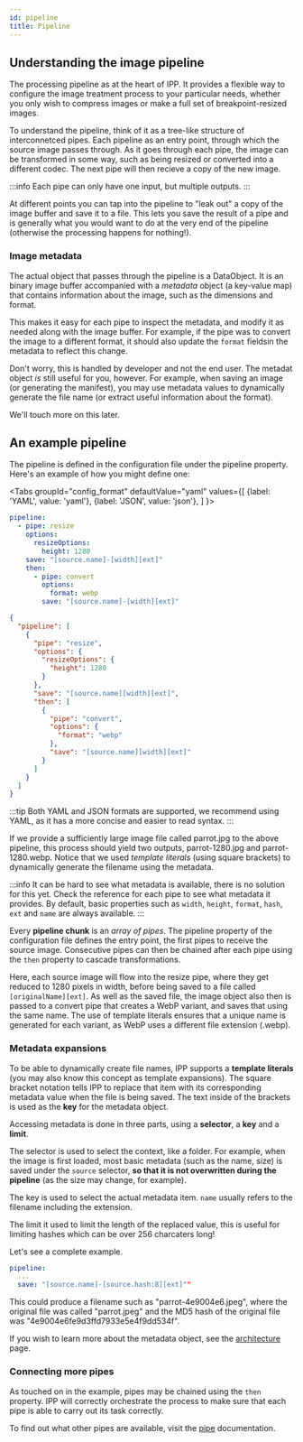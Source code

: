 ```yaml
---
id: pipeline
title: Pipeline
---
```



## Understanding the image pipeline

The processing pipeline as at the heart of IPP. It provides a flexible way to configure the image
treatment process to your particular needs, whether you only wish to compress images or make a full
set of breakpoint-resized images.

To understand the pipeline, think of it as a tree-like structure of interconnetced pipes. Each
pipeline as an entry point, through which the source image passes through. As it goes through each
pipe, the image can be transformed in some way, such as being resized or converted into a different
codec. The next pipe will then recieve a copy of the new image.

<!-- prettier-ignore-start -->
:::info
Each pipe can only have one input, but multiple outputs.
:::
<!-- prettier-ignore-end -->

At different points you can tap into the pipeline to "leak out" a copy of the image buffer and save
it to a file. This lets you save the result of a pipe and is generally what you would want to do at
the very end of the pipeline (otherwise the processing happens for nothing!).

### Image metadata

The actual object that passes through the pipeline is a DataObject. It is an binary image buffer
accompanied with a _metadata_ object (a key-value map) that contains information about the image,
such as the dimensions and format.

This makes it easy for each pipe to inspect the metadata, and modify it as needed along with the
image buffer. For example, if the pipe was to convert the image to a different format, it should
also update the `format` fieldsin the metadata to reflect this change.

Don't worry, this is handled by developer and not the end user. The metadat object _is_ still useful
for you, however. For example, when saving an image (or generating the manifest), you may use
metadata values to dynamically generate the file name (or extract useful information about the
format).

We'll touch more on this later.

## An example pipeline

The pipeline is defined in the configuration file under the pipeline property. Here's an example of
how you might define one:

<Tabs
  groupId="config_format"
  defaultValue="yaml"
  values={[
    {label: 'YAML', value: 'yaml'},
    {label: 'JSON', value: 'json'},
  ]
}>
<TabItem value="yaml">

```yaml title=".ipprc.yml"
pipeline:
  - pipe: resize
    options:
      resizeOptions:
        height: 1280
    save: "[source.name]-[width][ext]"
    then:
      - pipe: convert
        options:
          format: webp
        save: "[source.name]-[width][ext]"
```

</TabItem>
<TabItem value="json">

```json title=".ipprc.json"
{
  "pipeline": [
    {
      "pipe": "resize",
      "options": {
        "resizeOptions": {
          "height": 1280
        }
      },
      "save": "[source.name][width][ext]",
      "then": [
        {
          "pipe": "convert",
          "options": {
            "format": "webp"
          },
          "save": "[source.name][width][ext]"
        }
      ]
    }
  ]
}
```

</TabItem>
</Tabs>

<!-- prettier-ignore-start -->
:::tip
Both YAML and JSON formats are supported, we recommend using YAML, as it has a more concise and
easier to read syntax.
:::
<!-- prettier-ignore-end -->

If we provide a sufficiently large image file called parrot.jpg to the above pipeline, this process
should yield two outputs, parrot-1280.jpg and parrot-1280.webp. Notice that we used _template
literals_ (using square brackets) to dynamically generate the filename using the metadata.

<!-- prettier-ignore-start -->
:::info
It can be hard to see what metadata is available, there is no solution for this yet. Check the
reference for each pipe to see what metadata it provides. By default, basic properties such as
`width`, `height`, `format`, `hash`, `ext` and `name` are always available.
:::
<!-- prettier-ignore-end -->

Every **pipeline chunk** is an _array of pipes_. The pipeline property of the configuration file
defines the entry point, the first pipes to receive the source image. Consecutive pipes can then be
chained after each pipe using the `then` property to cascade transformations.

Here, each source image will flow into the resize pipe, where they get reduced to 1280 pixels in
width, before being saved to a file called `[originalName][ext]`. As well as the saved file, the
image object also then is passed to a convert pipe that creates a WebP variant, and saves that using
the same name. The use of template literals ensures that a unique name is generated for each
variant, as WebP uses a different file extension (.webp).

### Metadata expansions

To be able to dynamically create file names, IPP supports a **template literals** (you may also know
this concept as template expansions). The square bracket notation tells IPP to replace that item
with its corresponding metadata value when the file is being saved. The text inside of the brackets
is used as the **key** for the metadata object.

Accessing metadata is done in three parts, using a **selector**, a **key** and a **limit**.

The selector is used to select the context, like a folder. For example, when the image is first
loaded, most basic metadata (such as the name, size) is saved under the `source` selector, **so that
it is not overwritten during the pipeline** (as the size may change, for example).

The key is used to select the actual metadata item. `name` usually refers to the filename including
the extension.

The limit it used to limit the length of the replaced value, this is useful for limiting hashes
which can be over 256 charcaters long!

Let's see a complete example.

```yaml
pipeline:
  ...
  save: "[source.name]-[source.hash:8][ext]""
```

This could produce a filename such as "parrot-4e9004e6.jpeg", where the original file was called
"parrot.jpeg" and the MD5 hash of the original file was "4e9004e6fe9d3ffd7933e5e4f9dd534f".

If you wish to learn more about the metadata object, see the
[architecture](../concept/architecture.mdx) page.

### Connecting more pipes

As touched on in the example, pipes may be chained using the `then` property. IPP will correctly
orchestrate the process to make sure that each pipe is able to carry out its task correctly.

To find out what other pipes are available, visit the [pipe](../concept/pipes.mdx) documentation.
